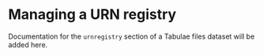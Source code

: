 # Managing a URN registry



::: {.callout-caution title="Contents TBA"}
Documentation for the `urnregistry` section of a Tabulae files dataset will be added here.
:::
